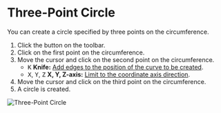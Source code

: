 
# Three-Point Circle

<Reference shortcut='' command='Three-Point Circle' button='Toolbar' />

You can create a circle specified by three points on the circumference.

1. Click the button <ButtonIcon type="button-three-point-circle" /> on the toolbar.
2. Click on the first point on the circumference.
3. Move the cursor and click on the second point on the circumference.
   - <kbd>K</kbd> **Knife:** [Add edges to the position of the curve to be created](./sketching-tips#add-edges-to-the-position-of-the-curve-to-be-created).
   - <kbd>X</kbd>, <kbd>Y</kbd>, <kbd>Z</kbd> **X, Y, Z-axis:** [Limit to the coordinate axis direction](./sketching-tips#limit-to-the-coordinate-axis-direction).
4. Move the cursor and click on the third point on the circumference.
5. A circle is created.


![Three-Point Circle](/img/three-point-circle.gif)





